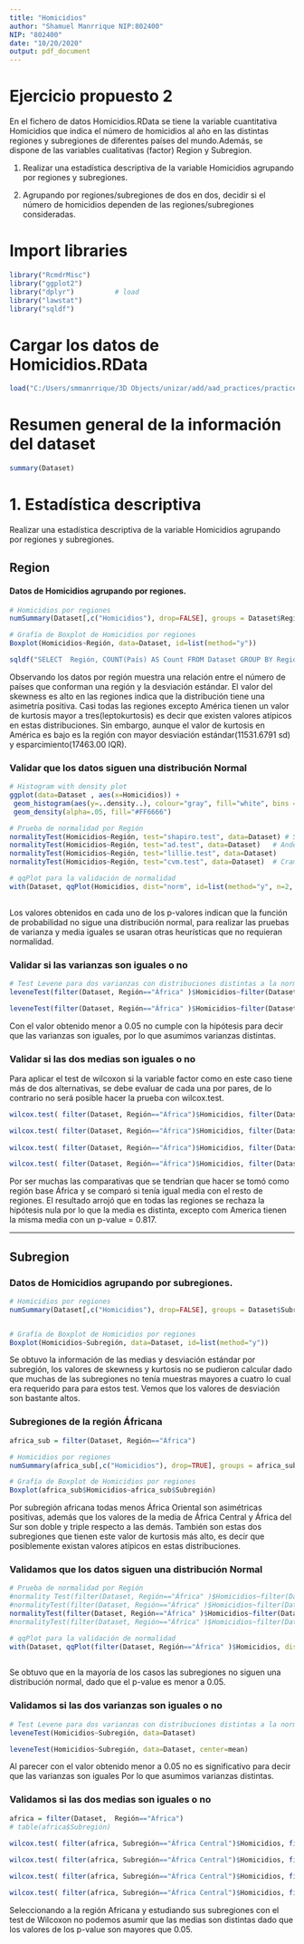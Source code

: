 ```yaml
---
title: "Homicidios"
author: "Shamuel Manrrique NIP:802400"
NIP: "802400"
date: "10/20/2020"
output: pdf_document
---
```


# Ejercicio propuesto 2

En el fichero de datos Homicidios.RData se tiene la variable cuantitativa Homicidios que indica el número de homicidios al año en las distintas regiones y subregiones de diferentes países del mundo.Además, se dispone de las variables cualitativas (factor) Region y Subregion.

1. Realizar una estadística descriptiva de la variable Homicidios agrupando por regiones y subregiones.

2. Agrupando por regiones/subregiones de dos en dos, decidir si el número de homicidios dependen de las regiones/subregiones consideradas. 


# Import libraries
```r
library("RcmdrMisc")
library("ggplot2")
library("dplyr")          # load
library("lawstat")
library("sqldf")

```
 
# Cargar los datos de Homicidios.RData
```r
load("C:/Users/smmanrrique/3D Objects/unizar/add/aad_practices/practice1/datasets/Homicidios.RData")
```
 
# Resumen general de la información del dataset
```r
summary(Dataset)
```
 
# 1. Estadística descriptiva 

Realizar una estadística descriptiva de la variable Homicidios agrupando por regiones y subregiones. 
 
## Region

#### Datos de Homicidios agrupando por regiones.
```r
# Homicidios por regiones
numSummary(Dataset[,c("Homicidios"), drop=FALSE], groups = Dataset$Región, statistics=c("mean", "sd", "IQR", "quantiles", "skewness", "kurtosis"), quantiles=c(0,.25,.5,.75,1))

# Grafía de Boxplot de Homicidios por regiones
Boxplot(Homicidios~Región, data=Dataset, id=list(method="y"))

sqldf("SELECT  Región, COUNT(País) AS Count FROM Dataset GROUP BY Región order by count desc")
```
Observando los datos por región muestra una relación entre el número de países que conforman una región y la desviación estándar. El valor del skewness es alto en las regiones indica que la distribución tiene una asimetría positiva. Casi todas las regiones excepto América tienen un valor de kurtosis mayor a tres(leptokurtosis) es decir que existen valores atípicos en estas distribuciones. Sin embargo, aunque el valor de kurtosis en América es bajo es la región con mayor desviación estándar(11531.6791 sd) y esparcimiento(17463.00  IQR). 

 

### Validar que los datos siguen una distribución Normal
```r
# Histogram with density plot
ggplot(data=Dataset , aes(x=Homicidios)) + 
 geom_histogram(aes(y=..density..), colour="gray", fill="white", bins = 30) +
 geom_density(alpha=.05, fill="#FF6666")

# Prueba de normalidad por Región
normalityTest(Homicidios~Región, test="shapiro.test", data=Dataset) # Shapiro
normalityTest(Homicidios~Región, test="ad.test", data=Dataset)   # Anderson-Darling
normalityTest(Homicidios~Región, test="lillie.test", data=Dataset) 
normalityTest(Homicidios~Región, test="cvm.test", data=Dataset)  # Cramer

# qqPlot para la validación de normalidad
with(Dataset, qqPlot(Homicidios, dist="norm", id=list(method="y", n=2, labels=rownames(Homicidios))))
 
```
Los valores obtenidos en cada uno de los p-valores indican que la función de probabilidad no sigue una distribución normal, para realizar las pruebas de varianza y media iguales se usaran otras heurísticas que no requieran normalidad.

### Validar si las varianzas son iguales o no 
```r
# Test Levene para dos varianzas con distribuciones distintas a la normal
leveneTest(filter(Dataset, Región=="África" )$Homicidios~filter(Dataset, Región=="África" )$Subregión, data=Dataset, center=mean)

leveneTest(filter(Dataset, Región=="África" )$Homicidios~filter(Dataset, Región=="África" )$Subregión, data=Dataset)

```
Con el valor obtenido menor a 0.05 no cumple con la hipótesis para decir que las varianzas son iguales, por lo que asumimos varianzas distintas.

### Validar si las dos medias son iguales o no 

Para aplicar el test de wilcoxon si la variable factor como en este caso tiene más de dos alternativas, se debe evaluar de cada una por pares, de lo contrario no será posible hacer la prueba con wilcox.test. 
```r
wilcox.test( filter(Dataset, Región=="África")$Homicidios, filter(Dataset, Región=="América")$Homicidios)

wilcox.test( filter(Dataset, Región=="África")$Homicidios, filter(Dataset, Región=="Asia")$Homicidios)
 
wilcox.test( filter(Dataset, Región=="África")$Homicidios, filter(Dataset, Región=="Europa")$Homicidios)

wilcox.test( filter(Dataset, Región=="África")$Homicidios, filter(Dataset, Región=="Oceanía")$Homicidios)

```
Por ser muchas las comparativas que se tendrían que hacer se tomó como región base África y se comparó si tenía igual media con el resto de regiones. El resultado arrojó que en todas las regiones se rechaza la hipótesis nula por lo que la media es distinta,  excepto com America tienen la misma media con un p-value = 0.817.

---

## Subregion

### Datos de Homicidios agrupando por subregiones.
```r
# Homicidios por regiones
numSummary(Dataset[,c("Homicidios"), drop=FALSE], groups = Dataset$Subregión, statistics=c("mean", "sd", "IQR", "quantiles"), quantiles=c(0,.25,.5,.75,1))


# Grafía de Boxplot de Homicidios por regiones
Boxplot(Homicidios~Subregión, data=Dataset, id=list(method="y"))
```
Se obtuvo la información de las medias y desviación estándar por subregión, los valores de skewness y kurtosis no se pudieron calcular dado que muchas de las subregiones no tenía muestras mayores a cuatro lo cual era requerido para para estos test. Vemos que los valores de desviación son bastante altos.

### Subregiones de la región Áfricana
```r
africa_sub = filter(Dataset, Región=="África")

# Homicidios por regiones
numSummary(africa_sub[,c("Homicidios"), drop=TRUE], groups = africa_sub$Subregión, statistics=c("mean", "sd", "IQR", "quantiles","skewness", "kurtosis"), quantiles=c(0,.25,.5,.75,1))

# Grafía de Boxplot de Homicidios por regiones
Boxplot(africa_sub$Homicidios~africa_sub$Subregión)
```

Por subregión africana todas menos África Oriental son asimétricas positivas, además que los valores de la media  de África Central y África del Sur son doble y triple respecto a las demás. También son estas dos subregiones que tienen este valor de kurtosis más alto, es decir que posiblemente existan valores atípicos en estas distribuciones.

### Validamos que los datos siguen una distribución Normal
```r
# Prueba de normalidad por Región
#normality Test(filter(Dataset, Región=="África" )$Homicidios~filter(Dataset, Región=="África" )$Subregión, test="shapiro.test", data=Dataset) # Shapiro
#normalityTest(filter(Dataset, Región=="África" )$Homicidios~filter(Dataset, Región=="África" )$Subregión, test="ad.test", data=Dataset)   # Anderson-Darling
normalityTest(filter(Dataset, Región=="África" )$Homicidios~filter(Dataset, Región=="África" )$Subregión, test="lillie.test", data=Dataset) 
#normalityTest(filter(Dataset, Región=="África" )$Homicidios~filter(Dataset, Región=="África" )$Subregión, test="cvm.test", data=Dataset)  # Cramer

# qqPlot para la validación de normalidad
with(Dataset, qqPlot(filter(Dataset, Región=="África" )$Homicidios, dist="norm", id=list(method="y", n=2, labels=rownames(Homicidios))))
 
```
Se obtuvo que en la mayoría de los casos las subregiones no siguen  una distribución  normal, dado que el p-value es menor a 0.05.

### Validamos si las dos varianzas son iguales o no 
```r
# Test Levene para dos varianzas con distribuciones distintas a la normal
leveneTest(Homicidios~Subregión, data=Dataset)

leveneTest(Homicidios~Subregión, data=Dataset, center=mean)

```
Al parecer con el valor obtenido menor a 0.05 no es significativo para decir que las varianzas son iguales Por lo que asumimos varianzas distintas.

### Validamos si las dos medias son iguales o no 
```r
africa = filter(Dataset,  Región=="África")
# table(africa$Subregión)
 
wilcox.test( filter(africa, Subregión=="África Central")$Homicidios, filter(Dataset, Subregión=="África del Norte")$Homicidios)

wilcox.test( filter(africa, Subregión=="África Central")$Homicidios, filter(Dataset, Subregión=="África del Sur")$Homicidios)

wilcox.test( filter(africa, Subregión=="África Central")$Homicidios, filter(Dataset, Subregión=="África Occidental")$Homicidios)

wilcox.test( filter(africa, Subregión=="África Central")$Homicidios, filter(Dataset, Subregión=="África Oriental")$Homicidios)

```
Seleccionando a la región Africana y estudiando sus subregiones con el test de Wilcoxon no podemos asumir que las medias son distintas dado que los valores de los p-value son mayores que 0.05. 







